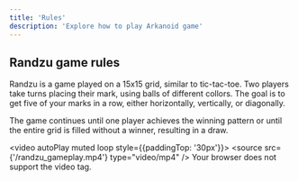 ```yaml
---
title: 'Rules'
description: 'Explore how to play Arkanoid game'
---
```


## Randzu game rules

Randzu is a game played on a 15x15 grid, similar to tic-tac-toe. 
Two players take turns placing their mark, using balls of different collors. 
The goal is to get five of your marks in a row, either horizontally, vertically, or diagonally.

The game continues until one player achieves the winning pattern or until the entire grid is filled without a winner, resulting in a draw.

<video autoPlay muted loop style={{paddingTop: '30px'}}>
  <source src={'/randzu_gameplay.mp4'} type="video/mp4" />
    Your browser does not support the video tag.
</video>
